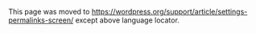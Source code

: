 {{Languages|
{{en|Settings Permalinks Screen}}
{{ja|管理画面/パーマリンク設定}}
{{pt-br|Sub-Painel Links Permanentes}}
{{zh-cn|设置 固定链接页面}}
}}
This page was moved to https://wordpress.org/support/article/settings-permalinks-screen/ except above language locator.
<!--
==Settings &rarr; Permalinks==

'''Permalinks''' are the permanent URLs to your individual pages and blog posts, as well as your category and tag archives. A permalink is the web address used to link to your content. The URL to each post should be permanent, and never change — hence the name permalink.
The [[Settings Permalinks Screen]] allows you to choose your default permalink structure. You can choose from common settings or create custom URL structures.
You must click the Save Changes button at the bottom of the screen for new settings to take effect.

By default, WordPress uses web URLs which have day and name in them; however, WordPress offers you the ability to create a custom URL structure for your permalinks and archives. This can improve the aesthetics, usability, and forward-compatibility of your links.

For a more in depth description of the way this structure is specified, see the [[Using Permalinks]] article.  For an introduction to Permalinks, read the [[Introduction_to_Blogging#Pretty_Permalinks|Pretty Permalinks]] section of [[Introduction to Blogging]].

Back to [[Administration Screens]].

[[Image:options-permalinks.png|640px|Settings Permalinks Screen]]

==Customize Permalink Structure==
A [[Using_Permalinks|number of tags are available]], and here are some examples to get you started.

;Common settings : Check one of the radio buttons corresponding to the correct Permalink Structure for your blog. 

:*'''Default''' - An example of the default structure is '''<nowiki>http://www.sample.com/?p=123</nowiki>'''

:*'''Day and name''' - An example of the day and name based structure is '''<nowiki>http://www.sample.com/2008/03/31/sample-post/</nowiki>'''

:*'''Month and name''' - An example of the month and name based structure is '''<nowiki>http://www.sample.com/2008/03/sample-post/</nowiki>'''

:*'''Numeric''' - An example of the numeric structure is '''<nowiki>http://www.sample.com/archives/123</nowiki>'''

:*'''Post name''' - An example of the post name structure is '''<nowiki>http://www.sample.com/sample-post</nowiki>'''

:*'''Custom structure''' - In the box specify the custom structure you desire to use.  One example is '''<nowiki>/archives/%year%/%monthnum%/%day%/%postname%/</nowiki>'''.  Look at the [[Using Permalinks]] article for further discussion of [[Using_Permalinks#Structure_Tags|Permalink Structure Tags]].

;Optional :You may enter custom bases for your category and tag URLs here. For example, using '''<nowiki>/topics/</nowiki>''' as your category base would make your category links like '''<nowiki>http://example.org/topics/uncategorized/</nowiki>'''. If you leave these blank the defaults will be used.  Again, see the [[Using Permalinks]] article for further discussion of [[Using_Permalinks#Structure_Tags|Permalink Structure Tags]].
:*'''Category base''' -  Enter a custom prefix for your category URLs here.
:*'''Tag base''' - Enter a custom prefix for your tag URLs here.

===Save Changes===
:Click the '''Save Changes''' button to ensure any changes you have made to your Settings are saved to your database.  Once you click the button, a confirmation text box will appear at the top of the page telling you your settings have been saved.   After you've clicked this button, you should receive one of two messages depending on whether your [[Glossary#.htaccess|.htaccess]] file is writeable.  For information on how to make [[Glossary#.htaccess|.htaccess]] writeable, see [[Changing File Permissions]]. 
:*If [[Glossary#.htaccess|.htaccess]] is writeable, you will get a message that says "'''Permalink structure updated.'''"  You're all set; WordPress has been able to do everything for you automatically.
:*If [[Glossary#.htaccess|.htaccess]] is ''not'' writeable, you will see a message at the top of the screen that says "'''You should update your .htaccess now.'''".  Near the bottom of the screen you will see "'''If your .htaccess file were writable, we could do this automatically, but it isn't so these are the mod_rewrite rules you should have in your [[Glossary#.htaccess|.htaccess]] file. Click in the field and press CTRL + a to select all.'''"  This means you'll have to do one extra step yourself.  In the text box at the bottom of the Screen, WordPress displays several lines of [[Glossary#mod_rewrite|rewrite]] rules associated with the Permalink Structure you designated above.  You need to manually copy everything in this text box into your [[Glossary#.htaccess|.htaccess]] file to make your new Permalinks work.

:'''Note''': Visiting the Permalinks screen triggers a flush of rewrite rules. There is no need to save just to flush the rewrite rules.
:'''Note''':  If you're writing your [[Glossary#.htaccess|.htaccess]] file on your own local computer, remember, some operating systems do not allow the creation of a file named "<code>.htaccess</code>" because of the initial dot ("'''<code>.</code>'''"). You can always name the file without the initial dot or with a standard extension (e.g. "<code>htaccess.txt</code>").  Once the file is uploaded to your weblog's directory, rename it with your [[Glossary#FTP|FTP]] software. Most [[FTP Clients]] should provide you a way to rename files this.

:'''Also Note''':  Files that begin with a dot ("'''<code>.</code>'''") like "<code>.htaccess</code>" are hidden on most servers by default.  Consult the userguide or FAQ of the FTP software you use to find out how to have the software display these hidden files, and also how to use the software to change file permissions, rename files, etc.  For more information on all of this see [[Changing File Permissions]].

== Changelog ==
* [[Version 2.3|2.3]] : Added ''Tag base'' setting to Optional.

{{Administration Screens Footer}}

[[Category:Administration Screens]]
[[Category:Getting Started]]
[[Category:UI Link]]
-->